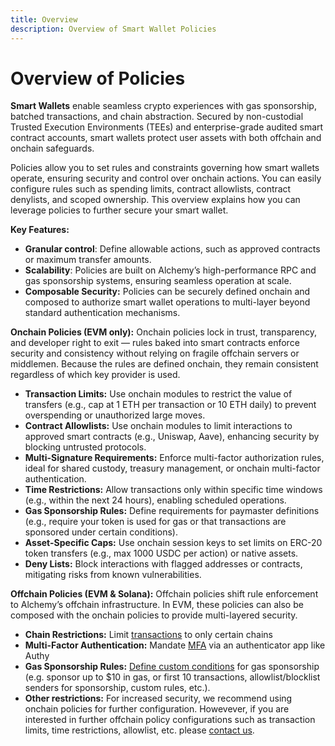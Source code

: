 ```yaml
---
title: Overview
description: Overview of Smart Wallet Policies
---
```


# Overview of Policies

**Smart Wallets** enable seamless crypto experiences with gas sponsorship, batched transactions, and chain abstraction. Secured by non-custodial Trusted Execution Environments (TEEs) and enterprise-grade audited smart contract accounts, smart wallets protect user assets with both offchain and onchain safeguards.

Policies allow you to set rules and constraints governing how smart wallets operate, ensuring security and control over onchain actions. You can easily configure rules such as spending limits, contract allowlists, contract denylists, and scoped ownership. This overview explains how you can leverage policies to further secure your smart wallet.

**Key Features:**

- **Granular control**: Define allowable actions, such as approved contracts or maximum transfer amounts.
- **Scalability**: Policies are built on Alchemy’s high-performance RPC and gas sponsorship systems, ensuring seamless operation at scale.
- **Composable Security:** Policies can be securely defined onchain and composed to authorize smart wallet operations to multi-layer beyond standard authentication mechanisms.

**Onchain Policies (EVM only):** Onchain policies lock in trust, transparency, and developer right to exit — rules baked into smart contracts enforce security and consistency without relying on fragile offchain servers or middlemen. Because the rules are defined onchain, they remain consistent regardless of which key provider is used.

- **Transaction Limits:** Use onchain modules to restrict the value of transfers (e.g., cap at 1 ETH per transaction or 10 ETH daily) to prevent overspending or unauthorized large moves.
- **Contract Allowlists:** Use onchain modules to limit interactions to approved smart contracts (e.g., Uniswap, Aave), enhancing security by blocking untrusted protocols.
- **Multi-Signature Requirements:** Enforce multi-factor authorization rules, ideal for shared custody, treasury management, or onchain multi-factor authentication.
- **Time Restrictions:** Allow transactions only within specific time windows (e.g., within the next 24 hours), enabling scheduled operations.
- **Gas Sponsorship Rules:** Define requirements for paymaster definitions (e.g., require your token is used for gas or that transactions are sponsored under certain conditions).
- **Asset-Specific Caps:** Use onchain session keys to set limits on ERC-20 token transfers (e.g., max 1000 USDC per action) or native assets.
- **Deny Lists:** Block interactions with flagged addresses or contracts, mitigating risks from known vulnerabilities.

**Offchain Policies (EVM & Solana):** Offchain policies shift rule enforcement to Alchemy’s offchain infrastructure. In EVM, these policies can also be composed with the onchain policies to provide multi-layered security.

- **Chain Restrictions:** Limit [transactions](/wallets/react/quickstart#2-get-your-alchemy-api-key) to only certain chains
- **Multi-Factor Authentication:** Mandate [MFA](/wallets/react/mfa/setup-mfa) via an authenticator app like Authy
- **Gas Sponsorship Rules:** [Define custom conditions](/wallets/react/sponsor-gas#create-a-gas-manager-policy) for gas sponsorship (e.g. sponsor up to $10 in gas, or first 10 transactions, allowlist/blocklist senders for sponsorship, custom rules, etc.).
- **Other restrictions:** For increased security, we recommend using onchain policies for further configuration. Howevever, if you are interested in further offchain policy configurations such as transaction limits, time restrictions, allowlist, etc. please [contact us](mailto:support@alchemy.com).
